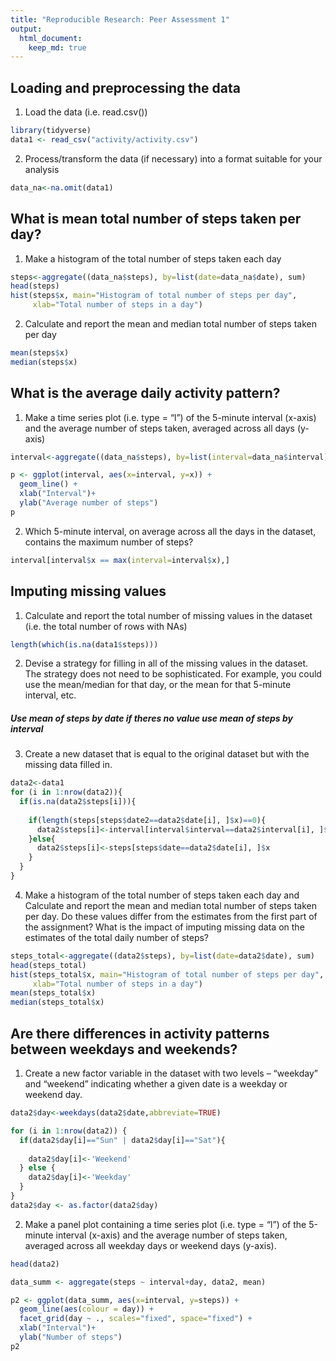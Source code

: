 ```yaml
---
title: "Reproducible Research: Peer Assessment 1"
output: 
  html_document:
    keep_md: true
---
```



## Loading and preprocessing the data   

1. Load the data (i.e. read.csv())
```r
library(tidyverse)
data1 <- read_csv("activity/activity.csv")
```   

2. Process/transform the data (if necessary) into a format suitable for your analysis   

```r
data_na<-na.omit(data1) 
```
## What is mean total number of steps taken per day?   


1. Make a histogram of the total number of steps taken each day
```r
steps<-aggregate((data_na$steps), by=list(date=data_na$date), sum)
head(steps)
hist(steps$x, main="Histogram of total number of steps per day", 
     xlab="Total number of steps in a day")
```   

2. Calculate and report the mean and median total number of steps taken per day
```r
mean(steps$x)
median(steps$x)
```  

## What is the average daily activity pattern?   


1. Make a time series plot (i.e. type = "l") of the 5-minute interval (x-axis) and the average number of steps taken, averaged across all days (y-axis)
```r


interval<-aggregate((data_na$steps), by=list(interval=data_na$interval), mean)

p <- ggplot(interval, aes(x=interval, y=x)) +
  geom_line() + 
  xlab("Interval")+
  ylab("Average number of steps")
p
```   

  
2. Which 5-minute interval, on average across all the days in the dataset, contains the maximum number of steps?

```r
interval[interval$x == max(interval=interval$x),]

```


## Imputing missing values  

1. Calculate and report the total number of missing values in the dataset (i.e. the total number of rows with NAs)   

```r
length(which(is.na(data1$steps)))
```   

2. Devise a strategy for filling in all of the missing values in the dataset. The strategy does not need to be sophisticated. For example, you could use the mean/median for that day, or the mean for that 5-minute interval, etc.   

##### Use mean of steps by date if theres no value use mean of steps by interval

3. Create a new dataset that is equal to the original dataset but with the missing data filled in.   



```r
data2<-data1
for (i in 1:nrow(data2)){
  if(is.na(data2$steps[i])){
    
    if(length(steps[steps$date2==data2$date[i], ]$x)==0){
      data2$steps[i]<-interval[interval$interval==data2$interval[i], ]$x
    }else{
      data2$steps[i]<-steps[steps$date==data2$date[i], ]$x
    }
  }
}
```  



4. Make a histogram of the total number of steps taken each day and Calculate and report the mean and median total number of steps taken per day. Do these values differ from the estimates from the first part of the assignment? What is the impact of imputing missing data on the estimates of the total daily number of steps?   


```r
steps_total<-aggregate((data2$steps), by=list(date=data2$date), sum)
head(steps_total)
hist(steps_total$x, main="Histogram of total number of steps per day", 
     xlab="Total number of steps in a day")
mean(steps_total$x)
median(steps_total$x)

```


## Are there differences in activity patterns between weekdays and weekends?   

1. Create a new factor variable in the dataset with two levels – “weekday” and “weekend” indicating whether a given date is a weekday or weekend day.   

```r
data2$day<-weekdays(data2$date,abbreviate=TRUE)

for (i in 1:nrow(data2)) {
  if(data2$day[i]=="Sun" | data2$day[i]=="Sat"){
    
    data2$day[i]<-'Weekend'
  } else {
    data2$day[i]<-'Weekday'
  }
}
data2$day <- as.factor(data2$day)
```    

2. Make a panel plot containing a time series plot (i.e. type = "l") of the 5-minute interval (x-axis) and the average number of steps taken, averaged across all weekday days or weekend days (y-axis).    


```r
head(data2)

data_summ <- aggregate(steps ~ interval+day, data2, mean)

p2 <- ggplot(data_summ, aes(x=interval, y=steps)) +
  geom_line(aes(colour = day)) + 
  facet_grid(day ~ ., scales="fixed", space="fixed") +
  xlab("Interval")+
  ylab("Number of steps")
p2

```